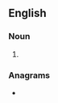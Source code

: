 {{also|Strikers}}
==English==

===Noun===
{{head|en|noun plural form}}

# {{plural of|striker|lang=en}}

===Anagrams===
* {{anagrams|en|skirrets|skirters}}